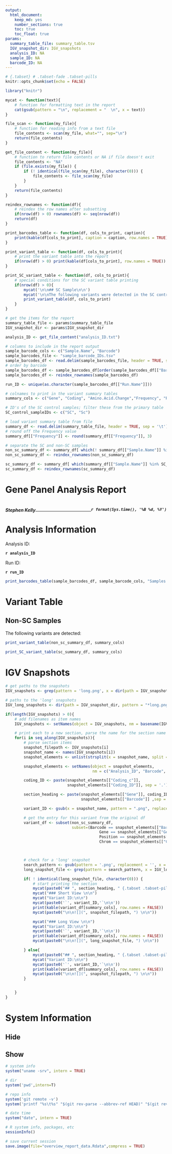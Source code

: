 ```yaml
---
output:
  html_document:
    keep_md: yes
    number_sections: true
    toc: true
    toc_float: true
params:
  summary_table_file: summary_table.tsv
  IGV_snapshot_dir: IGV_snapshots
  analysis_ID: NA
  sample_ID: NA
  barcode_ID: NA
---
```

<!-- Setup the R code to be used in R Markdown generation throughout the report -->
```r
# {.tabset} # .tabset-fade .tabset-pills
knitr::opts_chunk$set(echo = FALSE)

library("knitr")

mycat <- function(text){
    # function for formatting text in the report
    cat(gsub(pattern = "\n", replacement = "  \n", x = text))
}

file_scan <- function(my_file){
    # function for reading info from a text file
    file_contents <- scan(my_file, what="", sep="\n")
    return(file_contents)
}

get_file_content <- function(my_file){
    # function to return file contents or NA if file doesn't exit
    file_contents <- "NA"
    if (file.exists(my_file)) {
        if (! identical(file_scan(my_file), character(0))) {
            file_contents <- file_scan(my_file)
        }
    }
    return(file_contents)
}

reindex_rownames <- function(df){
    # reindex the row names after subsetting
    if(nrow(df) > 0) rownames(df) <- seq(nrow(df))
    return(df)
}

print_barcodes_table <- function(df, cols_to_print, caption){
    print(kable(df[cols_to_print], caption = caption, row.names = TRUE))
}

print_variant_table <- function(df, cols_to_print){
    # print the variant table into the report
    if(nrow(df) > 0) print(kable(df[cols_to_print], row.names = TRUE))
}

print_SC_variant_table <- function(df, cols_to_print){
    # special conditions for the SC variant table printing
    if(nrow(df) > 0){
        mycat('\n\n## SC Sample\n\n')
        mycat('\n\nThe following variants were detected in the SC control sample:\n\n')
        print_variant_table(df, cols_to_print)
    }
}

```


```r
# get the items for the report
summary_table_file <- params$summary_table_file
IGV_snapshot_dir <- params$IGV_snapshot_dir

analysis_ID <- get_file_content("analysis_ID.txt")
```

```r
# columns to include in the report output
sample_barcode_cols <- c("Sample.Name", "Barcode")
sample_barcodes_file <- "sample_barcode_IDs.tsv"
sample_barcodes_df <- read.delim(sample_barcodes_file, header = TRUE, sep = '\t') # , check.names = FALSE
# order by barcode
sample_barcodes_df <- sample_barcodes_df[order(sample_barcodes_df[["Barcode"]]), ]
sample_barcodes_df <- reindex_rownames(sample_barcodes_df)

run_ID <- unique(as.character(sample_barcodes_df[["Run.Name"]]))
```

```r
# colnames to print in the variant summary tables
summary_cols <- c("Gene", "Coding", "Amino.Acid.Change","Frequency", "Review", "Sample.Name", "Barcode")

# ID's of the SC control samples; filter these from the primary table
SC_control_sampleIDs <- c("SC", "Sc")

# load variant summary table from file
summary_df <- read.delim(summary_table_file, header = TRUE, sep = '\t')
# round off the Frequency value
summary_df[["Frequency"]] <- round(summary_df[["Frequency"]], 3)

# separate the SC and non-SC samples
non_sc_summary_df <- summary_df[ which(! summary_df[["Sample.Name"]] %in% SC_control_sampleIDs), ]
non_sc_summary_df <- reindex_rownames(non_sc_summary_df)

sc_summary_df <- summary_df[ which(summary_df[["Sample.Name"]] %in% SC_control_sampleIDs), ]
sc_summary_df <- reindex_rownames(sc_summary_df)
```
<!-- Start printing the report contents -->
<!-- Custom report header -->
<div class="fluid-row" id="header">
<h1 class="title toc-ignore">Gene Panel Analysis Report</h1>
<h4 class="author" style="display: inline; float: left;"><em>Stephen Kelly</em></h4>
<h4 class="date" style=" inline; float: right;"><em>`r format(Sys.time(), '%B %d, %Y')`</em></h4>
</div>
<br>
<hr class="section-rule">

<!-- Custom report CSS styling -->
<style>
/* custom line between sections */
.section-rule {
color: lightgray;
}

/* color the active TOC element purple */
.list-group-item.active, .list-group-item.active:focus, .list-group-item.active:hover {
    background-color: indigo;
}

/*
#header h1 {
    color: purple; 
    border-bottom: 1px solid purple;
    padding-bottom: 15px;
}
*/

/* color the active pill buttons purple with white text */

.nav-pills > li.active > a, .nav-pills > li.active > a:focus {
color: white;
background-color: indigo;
}
/* color the inactive pill button text purple */

.nav-pills > li.active > a:hover {
background-color: indigo;
color:white;
}

.nav>li>a {
color: indigo;
background-color: lightgray;
}

</style>


# Analysis Information

Analysis ID:

<strong>`r analysis_ID`</strong>

Run ID:

<strong>`r run_ID`</strong>

```r
print_barcodes_table(sample_barcodes_df, sample_barcode_cols, "Samples included in the analysis.")
```

# Variant Table {.tabset .tabset-pills}

## Non-SC Samples

The following variants are detected:

```r
print_variant_table(non_sc_summary_df, summary_cols)
```

```r
print_SC_variant_table(sc_summary_df, summary_cols)
```

# IGV Snapshots

```r
# get paths to the snapshots
IGV_snapshots <- grep(pattern = 'long.png', x = dir(path = IGV_snapshot_dir, pattern = "*.png", full.names = TRUE), value = TRUE, invert = TRUE)

# paths to the 'long' snapshots
IGV_long_snapshots <- dir(path = IGV_snapshot_dir, pattern = "*long.png", full.names = TRUE)

if(length(IGV_snapshots) > 0){
    # add filenames as item names
    IGV_snapshots <- setNames(object = IGV_snapshots, nm = basename(IGV_snapshots))

    # print each to a new section, parse the name for the section name
    for(i in seq_along(IGV_snapshots)){
        # parse section items
        snapshot_filepath <- IGV_snapshots[i]
        snapshot_name <- names(IGV_snapshots[i])
        snapshot_elements <- unlist(strsplit(x = snapshot_name, split = '.', fixed = TRUE))

        snapshot_elements <- setNames(object = snapshot_elements,
                                      nm = c("Analysis_ID", "Barcode", "Gene", "Chrom", "Pos", "Coding_c", "Coding_ID", "Extension"))

        coding_ID <- paste(snapshot_elements[["Coding_c"]],
                           snapshot_elements[["Coding_ID"]], sep = '.')

        section_heading <- paste(snapshot_elements[["Gene"]], coding_ID,
                                 snapshot_elements[["Barcode"]] ,sep = ' ')

        variant_ID <- gsub(x = snapshot_name, pattern = ".png", replacement = "")

        # get the entry for this variant from the original df
        variant_df <- subset(non_sc_summary_df,
                             subset=(Barcode == snapshot_elements[["Barcode"]] &
                                         Gene == snapshot_elements[["Gene"]] &
                                         Position == snapshot_elements[["Pos"]] &
                                         Chrom == snapshot_elements[["Chrom"]]))



        # check for a 'long' snapshot
        search_pattern <- gsub(pattern = '.png', replacement = '', x = names(snapshot_filepath))
        long_snapshot_file <- grep(pattern = search_pattern, x = IGV_long_snapshots, value = TRUE)

        if( ! identical(long_snapshot_file, character(0))) {
            # start printing the section
            mycat(paste0("## ", section_heading, " {.tabset .tabset-pills} \n\n"))
            mycat("### Short View \n\n")
            mycat("Variant ID:\n\n")
            mycat(paste0('`', variant_ID,'`\n\n'))
            print(kable(variant_df[summary_cols], row.names = FALSE))
            mycat(paste0("\n\n![](", snapshot_filepath, ") \n\n"))

            mycat("### Long View \n\n")
            mycat("Variant ID:\n\n")
            mycat(paste0('`', variant_ID,'`\n\n'))
            print(kable(variant_df[summary_cols], row.names = FALSE))
            mycat(paste0("\n\n![](", long_snapshot_file, ") \n\n"))

        } else{
            mycat(paste0("## ", section_heading, " {.tabset .tabset-pills} \n\n"))
            mycat("Variant ID:\n\n")
            mycat(paste0('`', variant_ID,'`\n\n'))
            print(kable(variant_df[summary_cols], row.names = FALSE))
            mycat(paste0("\n\n![](", snapshot_filepath, ") \n\n"))
        }


    }
}

```


# System Information {.tabset .tabset-pills}

## Hide

## Show

```r
# system info
system("uname -srv", intern = TRUE)

# dir
system('pwd',intern=T)

# repo info
system('git remote -v')
system('printf "%s\t%s" "$(git rev-parse --abbrev-ref HEAD)" "$(git rev-parse HEAD)"')

# date time
system("date", intern = TRUE)

# R system info, packages, etc
sessionInfo()

# save current session
save.image(file="overview_report_data.Rdata",compress = TRUE)
```
